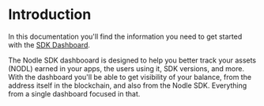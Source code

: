 # Introduction

In this documentation you'll find the information you need to get started with the [SDK Dashboard](https://sdk.nodle.com).

The Nodle SDK dashbooard is designed to help you better track your assets (NODL) earned in your apps, the users using it, SDK versions, and more.
With the dashboard you'll be able to get visibility of your balance, from the address itself in the blockchain, and also from the Nodle SDK.
Everything from a single dashboard focused in that.
